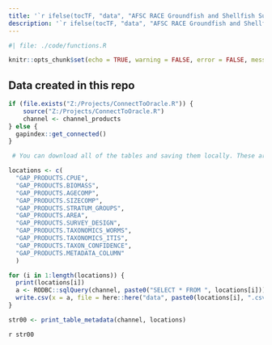 ```yaml
---
title: '`r ifelse(tocTF, "data", "AFSC RACE Groundfish and Shellfish Survey Public Data")`'
description: '`r ifelse(tocTF, "data", "AFSC RACE Groundfish and Shellfish Survey Public Data")`'
---
```


```r
#| file: ./code/functions.R

knitr::opts_chunk$set(echo = TRUE, warning = FALSE, error = FALSE, message = FALSE)
```

## Data created in this repo

```r
if (file.exists("Z:/Projects/ConnectToOracle.R")) {
    source("Z:/Projects/ConnectToOracle.R")
    channel <- channel_products
} else {
  gapindex::get_connected()
}
```

```r
 # You can download all of the tables and saving them locally. These are all of the new tables for you to look through:

locations <- c(
  "GAP_PRODUCTS.CPUE",
  "GAP_PRODUCTS.BIOMASS",
  "GAP_PRODUCTS.AGECOMP",
  "GAP_PRODUCTS.SIZECOMP",
  "GAP_PRODUCTS.STRATUM_GROUPS",
  "GAP_PRODUCTS.AREA",
  "GAP_PRODUCTS.SURVEY_DESIGN",
  "GAP_PRODUCTS.TAXONOMICS_WORMS", 
  "GAP_PRODUCTS.TAXONOMICS_ITIS", 
  "GAP_PRODUCTS.TAXON_CONFIDENCE", 
  "GAP_PRODUCTS.METADATA_COLUMN" 
  )
```

```r
for (i in 1:length(locations)) {
  print(locations[i])
  a <- RODBC::sqlQuery(channel, paste0("SELECT * FROM ", locations[i]))
  write.csv(x = a, file = here::here("data", paste0(locations[i], ".csv")))
}
```

```r
str00 <- print_table_metadata(channel, locations)
```

`r str00`

